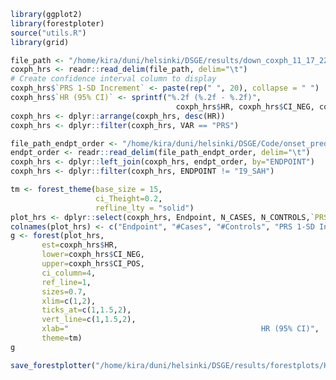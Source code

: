 
```r
library(ggplot2)
library(forestploter)
source("utils.R")
library(grid)

file_path <- "/home/kira/duni/helsinki/DSGE/results/down_coxph_11_17_22/2019-01-01_o8_w2_e10_PRS_SEX_YOB_BATCH_PCs_coxph.tsv"
coxph_hrs <- readr::read_delim(file_path, delim="\t")
# Create confidence interval column to display
coxph_hrs$`PRS 1-SD Increment` <- paste(rep(" ", 20), collapse = " ")
coxph_hrs$`HR (95% CI)` <- sprintf("%.2f (%.2f - %.2f)",
                                     coxph_hrs$HR, coxph_hrs$CI_NEG, coxph_hrs$CI_POS)
coxph_hrs <- dplyr::arrange(coxph_hrs, desc(HR))
coxph_hrs <- dplyr::filter(coxph_hrs, VAR == "PRS")

file_path_endpt_order <- "/home/kira/duni/helsinki/DSGE/Code/onset_prediction/forestplots/endpt_order.tsv"
endpt_order <- readr::read_delim(file_path_endpt_order, delim="\t")
coxph_hrs <- dplyr::left_join(coxph_hrs, endpt_order, by="ENDPOINT")
coxph_hrs <- dplyr::filter(coxph_hrs, ENDPOINT != "I9_SAH")

tm <- forest_theme(base_size = 15,
                   ci_Theight=0.2,
                   refline_lty = "solid")
plot_hrs <- dplyr::select(coxph_hrs, Endpoint, N_CASES, N_CONTROLS,`PRS 1-SD Increment`,  `HR (95% CI)`)
colnames(plot_hrs) <- c("Endpoint", "#Cases", "#Controls", "PRS 1-SD Increment", "HR (95% CI)")
g <- forest(plot_hrs,
       est=coxph_hrs$HR,
       lower=coxph_hrs$CI_NEG,
       upper=coxph_hrs$CI_POS,
       ci_column=4,
       ref_line=1,
       sizes=0.7,
       xlim=c(1,2),
       ticks_at=c(1,1.5,2),
       vert_line=c(1,1.5,2),
       xlab="                                           HR (95% CI)",
       theme=tm)
g
```

```r
save_forestplotter("/home/kira/duni/helsinki/DSGE/results/forestplots/HR/2019-01-01_o8_w2_e10_PRS_fp.png", g)
```
